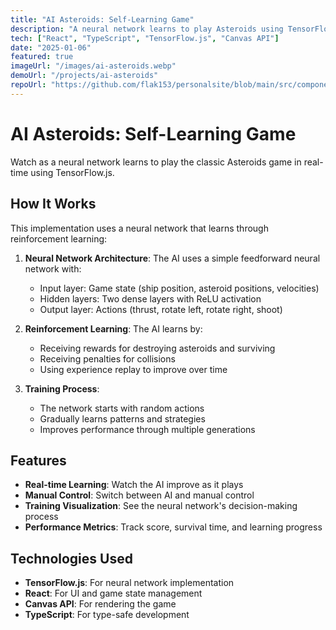 ```yaml
---
title: "AI Asteroids: Self-Learning Game"
description: "A neural network learns to play Asteroids using TensorFlow.js"
tech: ["React", "TypeScript", "TensorFlow.js", "Canvas API"]
date: "2025-01-06"
featured: true
imageUrl: "/images/ai-asteroids.webp"
demoUrl: "/projects/ai-asteroids"
repoUrl: "https://github.com/flak153/personalsite/blob/main/src/components/AsteroidsGameNew.tsx"
---
```



# AI Asteroids: Self-Learning Game

Watch as a neural network learns to play the classic Asteroids game in real-time using TensorFlow.js.

<AsteroidsGame />

## How It Works

This implementation uses a neural network that learns through reinforcement learning:

1. **Neural Network Architecture**: The AI uses a simple feedforward neural network with:
   - Input layer: Game state (ship position, asteroid positions, velocities)
   - Hidden layers: Two dense layers with ReLU activation
   - Output layer: Actions (thrust, rotate left, rotate right, shoot)

2. **Reinforcement Learning**: The AI learns by:
   - Receiving rewards for destroying asteroids and surviving
   - Receiving penalties for collisions
   - Using experience replay to improve over time

3. **Training Process**: 
   - The network starts with random actions
   - Gradually learns patterns and strategies
   - Improves performance through multiple generations

## Features

- **Real-time Learning**: Watch the AI improve as it plays
- **Manual Control**: Switch between AI and manual control
- **Training Visualization**: See the neural network's decision-making process
- **Performance Metrics**: Track score, survival time, and learning progress

## Technologies Used

- **TensorFlow.js**: For neural network implementation
- **React**: For UI and game state management
- **Canvas API**: For rendering the game
- **TypeScript**: For type-safe development
